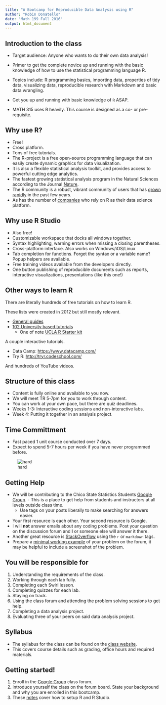 ```yaml
---
title: "A Bootcamp for Reproducible Data Analysis using R"
author: "Robin Donatello"
date: "Math 199 Fall 2016"
output: html_document
---
```



## Introduction to the class

- Target audience: Anyone who wants to do their own data analysis!

- Primer to get the complete novice up and running with the basic knowledge of how to use the statistical programming language R. 
- Topics include: R programming basics, importing data, properties of tidy data, visualizing data, reproducible research with Markdown and basic data wrangling. 

- Get you up and running with basic knowledge of `R` ASAP.
- MATH 315 uses R heavily. This course is designed as a co- or pre-requisite. 


## Why use R? 
- Free!
- Cross platform. 
- Tons of free tutorials. 
- The R-project \url{http://www.r-project.org/} is a free open-source programming language that can easily create dynamic graphics for data visualization. 
- It is also a flexible statistical analysis toolkit, and provides access to powerful cutting edge analytics. 
- The fastest growing statistical analysis program in the Natural Sciences according to the Journal [Nature](http://www.nature.com/news/programming-tools-adventures-with-r-1.16609).
- The R community is a robust, vibrant community of users that has [grown rapidly](http://blog.revolutionanalytics.com/2015/05/r-tops-2015-kdnuggets-software-poll-.html) in the past few years. 
- As has the number of [companies](http://www.revolutionanalytics.com/companies-using-r) who rely on R as their data science platform. 


##  Why use R Studio
- Also free!
- Customizable workspace that docks all windows together. 
- Syntax highlighting, warning errors when missing a closing parentheses. 
- Cross-platform interface. Also works on Windows/iOS/Linux
- Tab completion for functions. Forget the syntax or a variable name? Popup helpers are available. 
- Free training videos available from the developers directly.
- One button publishing of reproducible documents such as reports, interactive visualizations, presentations (like this one!)


## Other ways to learn R
There are literally hundreds of free tutorials on how to learn R. 

These lists were created in 2012 but still mostly relevant. 

- [General guides](http://pairach.com/2012/06/17/r_tutorials_non-uni/)  
- [102 University based tutorials](http://pairach.com/2012/02/26/r-tutorials-from-universities-around-the-world/)
    - One of note [UCLA R Starter kit](http://www.ats.ucla.edu/stat/r/sk/)
 
A couple interactive tutorials. 

- Data Camp: <https://www.datacamp.com/>
- Try R: <http://tryr.codeschool.com/>

And hundreds of YouTube videos.  

## Structure of this class
* Content is fully online and available to you now. 
* We will meet TR 5-7pm for you to work through content. 
* You can work at your own pace, but there are quiz deadlines. 
* Weeks 1-3: Interactive coding sessions and non-interactive labs. 
* Week 4: Putting it together in an analysis project. 


## Time Committment
* Fast paced 1 unit course conducted over 7 days. 
* Expect to spend 5-7 hours per week if you have never programmed before. 

![hard](./hard.jpg)



## Getting Help
* We will be contributing to the Chico State Statistics Students [Google Group](https://groups.google.com/forum/#!forum/csuc_stat).     - This is a place to get help from students and instructors at all levels outside class time. 
    - Use tags on your posts liberally to make searching for answers easier. 
* Your first resource is each other. Your second resource is Google. 
* I will **not** answer emails about any coding problems. Post your question on the discussion forum and I or someone else will answer it there. 
* Another great resource is [StackOverflow](http://stackoverflow.com/questions/tagged/r) using the `r` or `markdown` tags. 
* Prepare a [minimal working example](http://stackoverflow.com/questions/5963269/how-to-make-a-great-r-reproducible-example) of your problem on the forum, it may be helpful to include a screenshot of the problem. 


## You will be responsible for

1. Understanding the requirements of the class.
2. Working through each lab fully. 
3. Completing each Swirl lesson. 
4. Completing quizzes for each lab. 
5. Staying on track. 
6. Using the class forum and attending the problem solving sessions to get help.
7. Completing a data analysis project.
8. Evaluating three of your peers on said data analysis project. 


## Syllabus

* The syllabus for the class can be found on the [class website](https://htmlpreview.github.io/?http://norcalbiostat.github.io/R-Bootcamp/Syllabus.html).
* This covers course details such as grading, office hours and required materials.

## Getting started!
1. Enroll in the [Google Group](https://groups.google.com/forum/#!forum/csuc_stat) class forum.
2. Introduce yourself the class on the forum board. State your background and why you are enrolled in this bootcamp. 
3. These [notes](lec02_Setup_R_and_R_Studio.html) cover how to setup R and R Studio.
